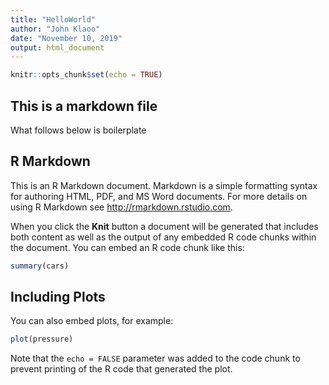 ```yaml
---
title: "HelloWorld"
author: "John Klaoo"
date: "November 10, 2019"
output: html_document
---
```


```r
knitr::opts_chunk$set(echo = TRUE)
```

## This is a markdown file

What follows below is boilerplate

## R Markdown

This is an R Markdown document. Markdown is a simple formatting syntax for authoring HTML, PDF, and MS Word documents. For more details on using R Markdown see <http://rmarkdown.rstudio.com>.

When you click the **Knit** button a document will be generated that includes both content as well as the output of any embedded R code chunks within the document. You can embed an R code chunk like this:

```r
summary(cars)
```

## Including Plots

You can also embed plots, for example:

```r
plot(pressure)
```

Note that the `echo = FALSE` parameter was added to the code chunk to prevent printing of the R code that generated the plot.
